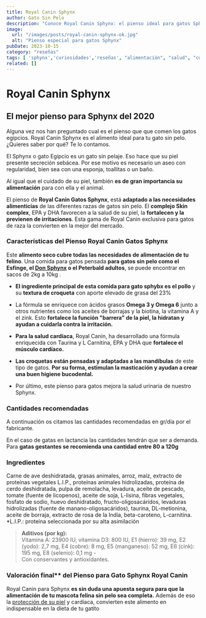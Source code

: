 ```yaml
---
title: Royal Canin Sphynx
author: Gato Sin Pelo
description: "Conoce Royal Canin Sphynx: el pienso ideal para gatos Sphynx, enriquecido para nutrir su piel única y mantener su salud óptima."
image:
  url: "/images/posts/royal-canin-sphynx-ok.jpg"
  alt: "Pienso especial para gatos Sphynx"
pubDate: 2023-10-15
category: "reseñas"
tags: [ 'sphynx','curiosidades','reseñas', "alimentación", "salud", "cuidados" ]
related: []
---
```







# Royal Canin Sphynx

## **El mejor pienso para Sphynx del 2020**

Alguna vez nos han preguntado cual es el pienso que que comen los gatos egipcios. Royal Canin Sphynx es el alimento ideal para tu gato sin pelo. ¿Quieres saber por qué? Te lo contamos.

El Sphynx o gato Egipcio es un gato sin pelaje. Eso hace que su piel presente secreción sebácea. Por ese motivo es necesario un aseo con regularidad, bien sea con una esponja, toallitas o un baño.

Al igual que el cuidado de su piel, también **es de gran importancia su alimentación** para con ella y el animal.

El pienso de **Royal Canin Gatos Sphynx**, está **adaptado a las necesidades alimenticias** de las diferentes razas de gatos sin pelo. El **complejo Skin complex**, EPA y DHA favorecen a la salud de su piel, la **fortalecen y la previenen de irritaciones**. Esta gama de Royal Canin exclusiva para gatos de raza la convierten en la mejor del mercado.

<BannerSingleProduct  id={2} article={0}/>





### **Características del Pienso Royal Canin Gatos Sphynx**

Este **alimento seco cubre todas las necesidades de alimentación de tu felino**. Una comida para gatos pensada **para gatos sin pelo como el Esfinge, el [Don Sphynx](https://gatosinpelo.com/don-sphynx/) o el Peterbald adultos**, se puede encontrar en sacos de 2kg a 10kg .

- **El ingrediente principal de esta comida para gato sphybx es el pollo** y su **textura de croqueta** con aporte elevado de grasa del 23%

- La fórmula se enriquece con ácidos grasos **Omega 3 y Omega 6** junto a otros nutrientes como los aceites de borrajas y la biotina, la vitamina A y el zink. Esto **fortalece la función "barrera" de la piel, la hidratan y ayudan a cuidarla contra la irritación.**

- **Para la salud cardíaca**, Royal Canin, ha desarrollado una fórmula enriquecida con Taurina y L Carnitina, EPA y DHA que **fortalece el músculo cardíaco.**

- **Las croquetas están pensadas y adaptadas a las mandíbulas** de este tipo de gatos. **Por su forma, estimulan la masticación y ayudan a crear una buen higiene bucodental.**

- Por último, este pienso para gatos mejora la salud urinaria de nuestro Sphynx.



### **Cantidades recomendadas**

A continuación os citamos las cantidades recomendadas en gr/día por el fabricante.

<Table/>




En el caso de gatas en lactancia las cantidades tendrán que ser a demanda. Para **gatas gestantes se recomienda una cantidad entre 80 a 120g**

### Ingredientes

Carne de ave deshidratada, grasas animales, arroz, maíz, extracto de proteínas vegetales L.I.P., proteínas animales hidrolizadas, proteína de cerdo deshidratada, pulpa de remolacha, levadura, aceite de pescado, tomate (fuente de licopenos), aceite de soja, L-lisina, fibras vegetales, fosfato de sodio, huevo deshidratado, fructo-oligosacáridos, levaduras hidrolizadas (fuente de manano-oligosacáridos), taurina, DL-metionina, aceite de borraja, extracto de rosa de la India, beta-caroteno, L-carnitina.  
\*L.I.P.: proteína seleccionada por su alta asimilación

>**Aditivos (por kg):**  
Vitamina A: 23900 IU, vitamina D3: 800 IU, E1 (hierro): 39 mg, E2 (yodo): 2,7 mg, E4 (cobre): 8 mg, E5 (manganeso): 52 mg, E6 (cink): 195 mg, E8 (selenio): 0,1 mg -   
Con conservantes y antioxidantes.



### Valoración final** del Pienso para Gato Sphynx Royal Canin

Royal Canin para Sphynx **es sin duda una apuesta segura para que la alimentación de tu mascota felina sin pelo sea completa.** Además de eso la [protección de su piel](http://localhost:4321/blog/cuidados-piel-gato-sphynx/) y cardíaca, convierten este alimento en indispensable en la dieta de tu gatito
<BannerSingleProduct  id={2} article={0}/>




